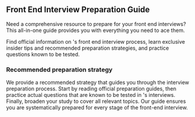 ## <CompanyName /> Front End Interview Preparation Guide

Need a comprehensive resource to prepare for your <CompanyName /> front end interviews? This all-in-one guide provides you with everything you need to ace them.

Find official information on <CompanyName />'s front end interview process, learn exclusive insider tips and recommended preparation strategies, and practice questions known to be tested.

### Recommended preparation strategy

We provide a recommended strategy that guides you through the interview preparation process. Start by reading official preparation guides, then practice actual questions that are known to be tested in <CompanyName />'s interviews. Finally, broaden your study to cover all relevant topics. Our guide ensures you are systematically prepared for every stage of the <CompanyName /> front-end interview.
